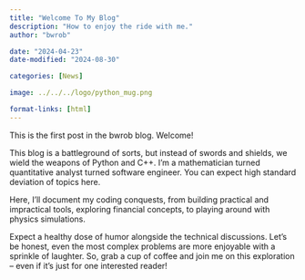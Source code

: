 ```yaml
---
title: "Welcome To My Blog"
description: "How to enjoy the ride with me."
author: "bwrob"

date: "2024-04-23"
date-modified: "2024-08-30"

categories: [News]

image: ../../../logo/python_mug.png

format-links: [html]
---
```


This is the first post in the bwrob blog. Welcome!

This blog is a battleground of sorts, but instead of swords and shields, we wield the weapons of Python and C++. I'm a mathematician turned quantitative analyst turned software engineer. You can expect high standard deviation of topics here.

Here, I'll document my coding conquests, from building practical and impractical tools, exploring financial concepts, to playing around with physics simulations.

Expect a healthy dose of humor alongside the technical discussions. Let's be honest, even the most complex problems are more enjoyable with a sprinkle of laughter. So, grab a cup of coffee and join me on this exploration – even if it's just for one interested reader!
